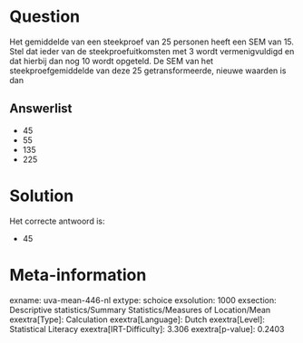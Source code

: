 Question
========

Het gemiddelde van een steekproef van 25 personen heeft een SEM van 15.
Stel dat ieder van de steekproefuitkomsten met 3 wordt vermenigvuldigd
en dat hierbij dan nog 10 wordt opgeteld. De SEM van het
steekproefgemiddelde van deze 25 getransformeerde, nieuwe waarden is dan

Answerlist
----------

* 45
* 55
* 135
* 225

Solution
========

Het correcte antwoord is: 

* 45

Meta-information
================
exname: uva-mean-446-nl
extype: schoice
exsolution: 1000
exsection: Descriptive statistics/Summary Statistics/Measures of Location/Mean
exextra[Type]: Calculation
exextra[Language]: Dutch
exextra[Level]: Statistical Literacy
exextra[IRT-Difficulty]: 3.306
exextra[p-value]: 0.2403
